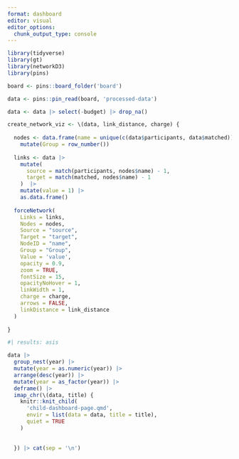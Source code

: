```yaml
---
format: dashboard
editor: visual
editor_options: 
  chunk_output_type: console
---
```


```r
library(tidyverse)
library(gt)
library(networkD3)
library(pins)

board <- pins::board_folder('board')

data <- pins::pin_read(board, 'processed-data')

data <- data |> select(-budget) |> drop_na()

create_network_viz <- \(data, link_distance, charge) {
  
  nodes <- data.frame(name = unique(c(data$participants, data$matched)))  |>
    mutate(Group = row_number())
  
  links <- data |>
    mutate(
      source = match(participants, nodes$name) - 1,
      target = match(matched, nodes$name) - 1
    )  |> 
    mutate(value = 1) |> 
    as.data.frame()
  
  forceNetwork(
    Links = links,
    Nodes = nodes,
    Source = "source",
    Target = "target",
    NodeID = "name",
    Group = "Group",
    Value = 'value',
    opacity = 0.9,
    zoom = TRUE,
    fontSize = 15,
    opacityNoHover = 1,
    linkWidth = 1,
    charge = charge,
    arrows = FALSE,
    linkDistance = link_distance
  )
  
}

```

```r
#| results: asis

data |>
  group_nest(year) |>
  mutate(year = as.numeric(year)) |>
  arrange(desc(year)) |>
  mutate(year = as_factor(year)) |>
  deframe() |>
  imap_chr(\(data, title) {
    knitr::knit_child(
      'child-dashboard-page.qmd',
      envir = list(data = data, title = title),
      quiet = TRUE
    )
    
    
  }) |> cat(sep = '\n')

```

